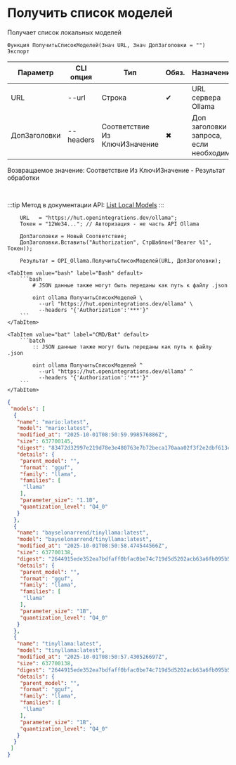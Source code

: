﻿---
sidebar_position: 1
description: Получить список моделей и другие функции для работы с Ollama в Открытом пакете интеграций - бесплатной open-source библиотеке интеграций для 1С:Предприятие 8, OneScript и CLI
keywords: [1C, 1С, 1С:Предприятие, 1С:Предприятие 8.3, API, Интеграция, Сервисы, Обмен, OneScript, CLI, Ollama]
---


# Получить список моделей
 Получает список локальных моделей



`Функция ПолучитьСписокМоделей(Знач URL, Знач ДопЗаголовки = "") Экспорт`

  | Параметр | CLI опция | Тип | Обяз. | Назначение |
  |-|-|-|-|-|
  | URL | --url | Строка | &#x2714; | URL сервера Ollama |
  | ДопЗаголовки | --headers | Соответствие Из КлючИЗначение | &#x2716; | Доп заголовки запроса, если необходимо |

  
  Возвращаемое значение:   Соответствие Из КлючИЗначение - Результат обработки

<br/>

:::tip
Метод в документации API: [List Local Models](https://github.com/ollama/ollama/blob/main/docs/api.md#list-local-models)
:::
<br/>


```bsl title="Пример использования для 1С:Предприятие/OneScript"
    URL   = "https://hut.openintegrations.dev/ollama";
    Токен = "12We34..."; // Авторизация - не часть API Ollama

    ДопЗаголовки = Новый Соответствие;
    ДопЗаголовки.Вставить("Authorization", СтрШаблон("Bearer %1", Токен));

    Результат = OPI_Ollama.ПолучитьСписокМоделей(URL, ДопЗаголовки);
```
    

 <Tabs>
  
    <TabItem value="bash" label="Bash" default>
        ```bash
            # JSON данные также могут быть переданы как путь к файлу .json
            
            oint ollama ПолучитьСписокМоделей \
              --url "https://hut.openintegrations.dev/ollama" \
              --headers "{'Authorization':'***'}"
        ```
    </TabItem>
  
    <TabItem value="bat" label="CMD/Bat" default>
        ```batch
            :: JSON данные также могут быть переданы как путь к файлу .json
            
            oint ollama ПолучитьСписокМоделей ^
              --url "https://hut.openintegrations.dev/ollama" ^
              --headers "{'Authorization':'***'}"
        ```
    </TabItem>
</Tabs>


```json title="Результат"
{
 "models": [
  {
   "name": "mario:latest",
   "model": "mario:latest",
   "modified_at": "2025-10-01T08:50:59.998576886Z",
   "size": 637700145,
   "digest": "83472d32997e219d78e3e480763e7b72beca170aaa02f3f2e2dbf613c248dee4",
   "details": {
    "parent_model": "",
    "format": "gguf",
    "family": "llama",
    "families": [
     "llama"
    ],
    "parameter_size": "1.1B",
    "quantization_level": "Q4_0"
   }
  },
  {
   "name": "bayselonarrend/tinyllama:latest",
   "model": "bayselonarrend/tinyllama:latest",
   "modified_at": "2025-10-01T08:50:58.474544566Z",
   "size": 637700138,
   "digest": "2644915ede352ea7bdfaff0bfac0be74c719d5d5202acb63a6fb095b52f394a4",
   "details": {
    "parent_model": "",
    "format": "gguf",
    "family": "llama",
    "families": [
     "llama"
    ],
    "parameter_size": "1B",
    "quantization_level": "Q4_0"
   }
  },
  {
   "name": "tinyllama:latest",
   "model": "tinyllama:latest",
   "modified_at": "2025-10-01T08:50:57.430526697Z",
   "size": 637700138,
   "digest": "2644915ede352ea7bdfaff0bfac0be74c719d5d5202acb63a6fb095b52f394a4",
   "details": {
    "parent_model": "",
    "format": "gguf",
    "family": "llama",
    "families": [
     "llama"
    ],
    "parameter_size": "1B",
    "quantization_level": "Q4_0"
   }
  }
 ]
}
```
